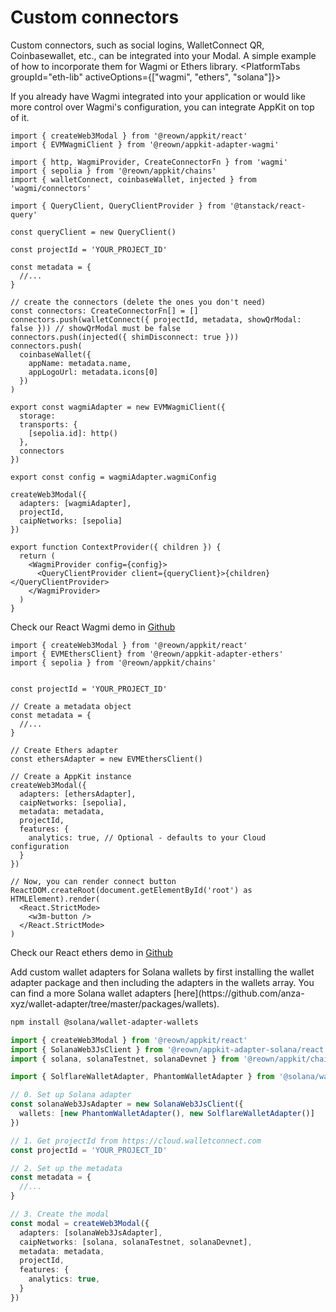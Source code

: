 
# Custom connectors

Custom connectors, such as social logins, WalletConnect QR, Coinbasewallet, etc., can be integrated into your Modal. A simple example of how to incorporate them for Wagmi or Ethers library.
<PlatformTabs groupId="eth-lib" activeOptions={["wagmi", "ethers", "solana"]}>

<PlatformTabItem value="wagmi">

If you already have Wagmi integrated into your application or would like more control over Wagmi's configuration, you can integrate AppKit on top of it.

```tsx
import { createWeb3Modal } from '@reown/appkit/react'
import { EVMWagmiClient } from '@reown/appkit-adapter-wagmi'

import { http, WagmiProvider, CreateConnectorFn } from 'wagmi'
import { sepolia } from '@reown/appkit/chains'
import { walletConnect, coinbaseWallet, injected } from 'wagmi/connectors'

import { QueryClient, QueryClientProvider } from '@tanstack/react-query'

const queryClient = new QueryClient()

const projectId = 'YOUR_PROJECT_ID'

const metadata = {
  //...
}

// create the connectors (delete the ones you don't need)
const connectors: CreateConnectorFn[] = []
connectors.push(walletConnect({ projectId, metadata, showQrModal: false })) // showQrModal must be false
connectors.push(injected({ shimDisconnect: true }))
connectors.push(
  coinbaseWallet({
    appName: metadata.name,
    appLogoUrl: metadata.icons[0]
  })
)

export const wagmiAdapter = new EVMWagmiClient({
  storage:
  transports: {
    [sepolia.id]: http()
  },
  connectors
})

export const config = wagmiAdapter.wagmiConfig

createWeb3Modal({
  adapters: [wagmiAdapter],
  projectId,
  caipNetworks: [sepolia]
})

export function ContextProvider({ children }) {
  return (
    <WagmiProvider config={config}>
      <QueryClientProvider client={queryClient}>{children}</QueryClientProvider>
    </WagmiProvider>
  )
}
```

Check our React Wagmi demo in [Github](https://github.com/WalletConnect/web-examples/tree/main/dapps/web3modal/react)

</PlatformTabItem>
<PlatformTabItem value="ethers">

```tsx
import { createWeb3Modal } from '@reown/appkit/react'
import { EVMEthersClient} from '@reown/appkit-adapter-ethers'
import { sepolia } from '@reown/appkit/chains'


const projectId = 'YOUR_PROJECT_ID'

// Create a metadata object
const metadata = {
  //...
}

// Create Ethers adapter
const ethersAdapter = new EVMEthersClient()

// Create a AppKit instance
createWeb3Modal({
  adapters: [ethersAdapter],
  caipNetworks: [sepolia],
  metadata: metadata,
  projectId,
  features: {
    analytics: true, // Optional - defaults to your Cloud configuration
  } 
})

// Now, you can render connect button
ReactDOM.createRoot(document.getElementById('root') as HTMLElement).render(
  <React.StrictMode>
    <w3m-button />
  </React.StrictMode>
)
```

Check our React ethers demo in [Github](https://github.com/WalletConnect/web-examples/tree/main/dapps/web3modal/react-ethers)

</PlatformTabItem>
<PlatformTabItem value="solana">
Add custom wallet adapters for Solana wallets by first installing the wallet adapter package and then including the adapters in the wallets array. You can find a more Solana wallet adapters [here](https://github.com/anza-xyz/wallet-adapter/tree/master/packages/wallets).

```bash npm2yarn
npm install @solana/wallet-adapter-wallets
```

```ts
import { createWeb3Modal } from '@reown/appkit/react'
import { SolanaWeb3JsClient } from '@reown/appkit-adapter-solana/react'
import { solana, solanaTestnet, solanaDevnet } from '@reown/appkit/chains'

import { SolflareWalletAdapter, PhantomWalletAdapter } from '@solana/wallet-adapter-wallets'

// 0. Set up Solana adapter
const solanaWeb3JsAdapter = new SolanaWeb3JsClient({
  wallets: [new PhantomWalletAdapter(), new SolflareWalletAdapter()]
})

// 1. Get projectId from https://cloud.walletconnect.com
const projectId = 'YOUR_PROJECT_ID'

// 2. Set up the metadata
const metadata = {
  //...
}

// 3. Create the modal
const modal = createWeb3Modal({
  adapters: [solanaWeb3JsAdapter],
  caipNetworks: [solana, solanaTestnet, solanaDevnet],
  metadata: metadata,
  projectId,
  features: {
    analytics: true,
  }
})
```

</PlatformTabItem>

</PlatformTabs>
